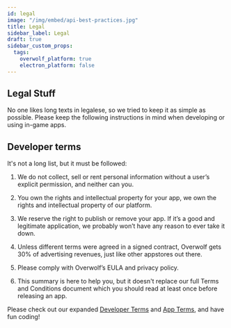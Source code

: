 ```yaml
---
id: legal
image: "/img/embed/api-best-practices.jpg"
title: Legal
sidebar_label: Legal
draft: true
sidebar_custom_props:
  tags:
    overwolf_platform: true
    electron_platform: false
---
```


## Legal Stuff

No one likes long texts in legalese, so we tried to keep it as simple as possible. Please keep the following instructions in mind when developing or using in-game apps. 

## Developer terms

It's not a long list, but it must be followed:

1. We do not collect, sell or rent personal information without a user’s explicit permission, and neither can you.

2. You own the rights and intellectual property for your app, we own the rights and intellectual property of our platform.

3. We reserve the right to publish or remove your app. If it’s a good and legitimate application, we probably won’t have any reason to ever take it down.

4. Unless different terms were agreed in a signed contract, Overwolf gets 30% of advertising revenues, just like other appstores out there.

5. Please comply with Overwolf’s EULA and privacy policy.

6. This summary is here to help you, but it doesn't replace our full Terms and Conditions document which you should read at least once before releasing an app.

Please check out our expanded [Developer Terms](legal/legal-developers-terms) and [App Terms](legal/legal-app-terms), and have fun coding!
